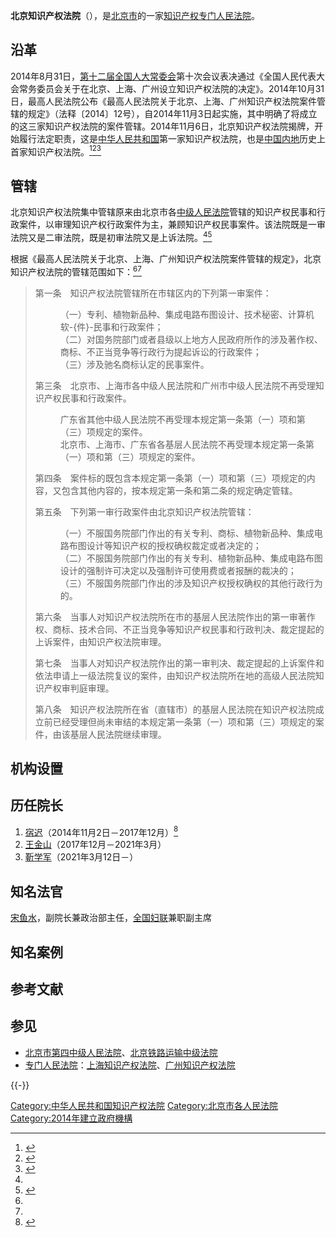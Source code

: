 {{noteTA|1=zh-hant:知識產權;zh-hans:知识产权;}}
{{Infobox PRCG
|机构名称=北京知识产权法院
|标志1=National Emblem of the People's Republic of China.svg
|职位1=院长
|人员1=[[靳学军|靳学军]]
|衔级1=一级高级法官
|上诉法院=技术类案件[[中华人民共和国最高人民法院|中华人民共和国最高人民法院]]知识产权法庭，其他案件[[北京市高级人民法院|北京市高级人民法院]]
|业务上级=[[北京市高级人民法院|北京市高级人民法院]]
|组织上级=[[北京市人民代表大会|北京市人民代表大会]]<br />[[北京市人民代表大会常务委员会|北京市人民代表大会常务委员会]]
|机构类型=[[专门人民法院|专门人民法院]]
|行政级别=正地厅级
|授权法源 = [[中华人民共和国宪法|中华人民共和国宪法]]<br />[[s:全国人民代表大会常务委员会关于在北京、上海、广州设立知识产权法院的决定|全国人民代表大会常务委员会关于在北京、上海、广州设立-{知}-识产权法院的决定]]
|管辖范围 = 依据《[[s:最高人民法院关于北京、上海、广州知识产权法院案件管辖的规定|最高人民法院关于北京、上海、广州知识产权法院案件管辖的规定]]》
|组织法规 = [[中华人民共和国人民法院组织法|中华人民共和国人民法院组织法]]
|地址1 = [[北京市|北京市]][[海淀区|海淀区]][[彰化路_(北京)|彰化路]]18号
|官网 =
|成立时间 = 2014年11月6日
}}

'''北京知识产权法院'''（{{lang-en|Beijing Intellectual Property Court}}），是[[北京市|北京市]]的一家[[知识产权|知识产权]][[专门人民法院|专门人民法院]]。

==沿革==
2014年8月31日，[[第十二届全国人大常委会|第十二届全国人大常委会]]第十次会议表决通过《全国人民代表大会常务委员会关于在北京、上海、广州设立知识产权法院的决定》。2014年10月31日，最高人民法院公布《最高人民法院关于北京、上海、广州知识产权法院案件管辖的规定》（法释〔2014〕12号），自2014年11月3日起实施，其中明确了将成立的这三家知识产权法院的案件管辖。2014年11月6日，北京知识产权法院揭牌，开始履行法定职责，这是[[中华人民共和国|中华人民共和国]]第一家知识产权法院，也是[[中国内地|中国内地]]历史上首家知识产权法院。<ref name=zgfyw>{{Cite web |url=http://www.chinacourt.org/article/detail/2014/11/id/1478998.shtml |title=北京市高级人民法院关于北京知识产权法院履职的公告，中国法院网，2014-11-06 |accessdate=2014-11-23 |archive-date=2014-11-29 |archive-url=https://web.archive.org/web/20141129055802/http://www.chinacourt.org/article/detail/2014/11/id/1478998.shtml |dead-url=no }}</ref><ref>{{Cite web |url=http://news.xinhuanet.com/politics/2014-08/31/c_1112298943.htm |title=全国人民代表大会常务委员会关于在北京、上海、广州设立知识产权法院的决定，新华网，2014-08-31 |accessdate=2014-11-28 |archive-date=2014-09-22 |archive-url=https://web.archive.org/web/20140922214605/http://news.xinhuanet.com/politics/2014-08/31/c_1112298943.htm |dead-url=no }}</ref><ref name=guiding>{{Cite web |url=http://www.chinacourt.org/law/detail/2014/10/id/147980.shtml |title=最高人民法院关于北京、上海、广州知识产权法院案件管辖的规定，中国法院网，2014-10-31 |accessdate=2014-11-28 |archive-date=2014-12-05 |archive-url=https://web.archive.org/web/20141205015443/http://www.chinacourt.org/law/detail/2014/10/id/147980.shtml |dead-url=no }}</ref>

== 管辖 ==
北京知识产权法院集中管辖原来由北京市各[[中级人民法院|中级人民法院]]管辖的知识产权民事和行政案件，以审理知识产权行政案件为主，兼顾知识产权民事案件。该法院既是一审法院又是二审法院，既是初审法院又是上诉法院。<ref name="zgfyw" /><ref name="sina">{{Cite web |url=http://news.sina.com.cn/o/2014-11-04/141431092640.shtml |title=北京知识产权法院本月上旬挂牌，新浪，2014-11-04 |accessdate=2014-11-23 |archive-date=2014-11-29 |archive-url=https://web.archive.org/web/20141129040639/http://news.sina.com.cn/o/2014-11-04/141431092640.shtml |dead-url=no }}</ref>

根据《最高人民法院关于北京、上海、广州知识产权法院案件管辖的规定》，北京知识产权法院的管辖范围如下：<ref name="sina" /><ref name="guiding" />

<blockquote>第一条　知识产权法院管辖所在市辖区内的下列第一审案件：
:（一）专利、植物新品种、集成电路布图设计、技术秘密、计算机软-{件}-民事和行政案件；
:（二）对国务院部门或者县级以上地方人民政府所作的涉及著作权、商标、不正当竞争等行政行为提起诉讼的行政案件；
:（三）涉及驰名商标认定的民事案件。

第三条　北京市、上海市各中级人民法院和广州市中级人民法院不再受理知识产权民事和行政案件。
: 广东省其他中级人民法院不再受理本规定第一条第（一）项和第（三）项规定的案件。
: 北京市、上海市、广东省各基层人民法院不再受理本规定第一条第（一）项和第（三）项规定的案件。

第四条　案件标的既包含本规定第一条第（一）项和第（三）项规定的内容，又包含其他内容的，按本规定第一条和第二条的规定确定管辖。

第五条　下列第一审行政案件由北京知识产权法院管辖：
:（一）不服国务院部门作出的有关专利、商标、植物新品种、集成电路布图设计等知识产权的授权确权裁定或者决定的；
:（二）不服国务院部门作出的有关专利、植物新品种、集成电路布图设计的强制许可决定以及强制许可使用费或者报酬的裁决的；
:（三）不服国务院部门作出的涉及知识产权授权确权的其他行政行为的。

第六条　当事人对知识产权法院所在市的基层人民法院作出的第一审著作权、商标、技术合同、不正当竞争等知识产权民事和行政判决、裁定提起的上诉案件，由知识产权法院审理。

第七条　当事人对知识产权法院作出的第一审判决、裁定提起的上诉案件和依法申请上一级法院复议的案件，由知识产权法院所在地的高级人民法院知识产权审判庭审理。

第八条　知识产权法院所在省（直辖市）的基层人民法院在知识产权法院成立前已经受理但尚未审结的本规定第一条第（一）项和第（三）项规定的案件，由该基层人民法院继续审理。
</blockquote>

==机构设置==

== 历任院长 ==
# [[宿迟|宿迟]]（2014年11月2日－2017年12月）<ref>{{Cite web |url=http://culture.people.com.cn/n/2014/1103/c172318-25960983.html |title=北京市知识产权法院法官到位，人民网，2014-11-03 |accessdate=2014-11-23 |archive-date=2014-11-29 |archive-url=https://web.archive.org/web/20141129061818/http://culture.people.com.cn/n/2014/1103/c172318-25960983.html |dead-url=no }}</ref>
# [[王金山|王金山]]（2017年12月－2021年3月）
# [[靳学军|靳学军]]（2021年3月12日－）

==知名法官==
[[宋鱼水|宋鱼水]]，副院长兼政治部主任，[[全国妇联|全国妇联]]兼职副主席

==知名案例==

== 参考文献 ==
{{Reflist|35em}}

== 参见 ==
{{Portal box|中华人民共和国|法律|北京}}
* [[北京市第四中级人民法院|北京市第四中级人民法院]]、[[北京铁路运输中级法院|北京铁路运输中级法院]]
* [[专门人民法院|专门人民法院]]：[[上海知识产权法院|上海知识产权法院]]、[[广州知识产权法院|广州知识产权法院]]

{{-}}
{{中华人民共和国法院|专}}

[[Category:中华人民共和国知识产权法院|Category:中华人民共和国知识产权法院]]
[[Category:北京市各人民法院|Category:北京市各人民法院]]
[[Category:2014年建立政府機構|Category:2014年建立政府機構]]